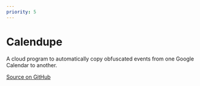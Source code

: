 ```yaml
---
priority: 5
---
```


# Calendupe
A cloud program to automatically copy obfuscated events from one Google Calendar to another.

[Source on GitHub](https://github.com/rmehyde/calendupe)
